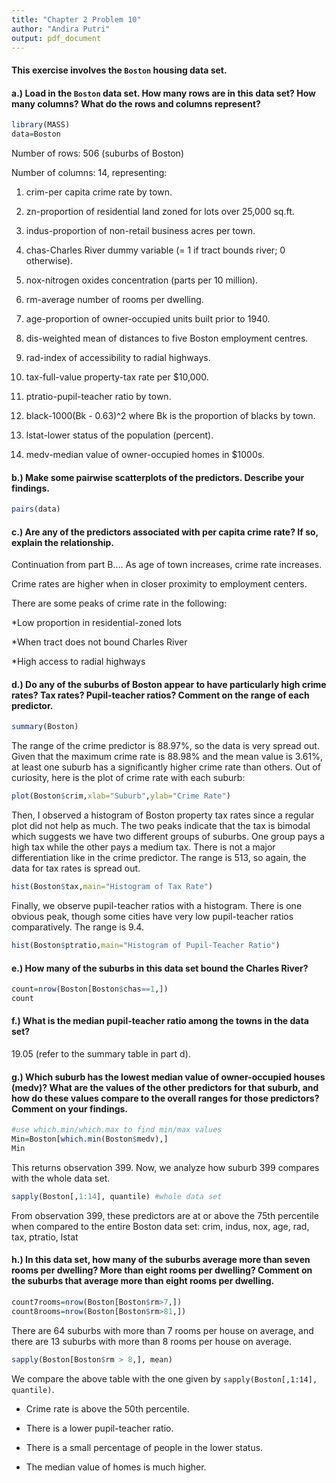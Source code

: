 ---
title: "Chapter 2 Problem 10"
author: "Andira Putri"
output: pdf_document
---

#### This exercise involves the `Boston` housing data set.

#### a.) Load in the `Boston` data set. How many rows are in this data set? How many columns? What do the rows and columns represent?

```{r}
library(MASS)
data=Boston
```

Number of rows: 506 (suburbs of Boston)

Number of columns: 14, representing:

1. crim-per capita crime rate by town.

2. zn-proportion of residential land zoned for lots over 25,000 sq.ft.

3. indus-proportion of non-retail business acres per town.

4. chas-Charles River dummy variable (= 1 if tract bounds river; 0 otherwise).

5. nox-nitrogen oxides concentration (parts per 10 million).

6. rm-average number of rooms per dwelling.

7. age-proportion of owner-occupied units built prior to 1940.

8. dis-weighted mean of distances to five Boston employment centres.

9. rad-index of accessibility to radial highways.

10. tax-full-value property-tax rate per \$10,000.

11. ptratio-pupil-teacher ratio by town.

12. black-1000(Bk - 0.63)^2 where Bk is the proportion of blacks by town.

13. lstat-lower status of the population (percent).

14. medv-median value of owner-occupied homes in \$1000s.

#### b.) Make some pairwise scatterplots of the predictors. Describe your findings.

```{r}
pairs(data)
```

#### c.) Are any of the predictors associated with per capita crime rate? If so, explain the relationship.

Continuation from part B.... As age of town increases, crime rate increases.

Crime rates are higher when in closer proximity to employment centers.

There are some peaks of crime rate in the following:

*Low proportion in residential-zoned lots

*When tract does not bound Charles River

*High access to radial highways


#### d.) Do any of the suburbs of Boston appear to have particularly high crime rates? Tax rates? Pupil-teacher ratios? Comment on the range of each predictor.
```{r}
summary(Boston)
```

The range of the crime predictor is 88.97%, so the data is very spread out. Given that the maximum crime rate is 88.98% and the mean value is 3.61%, at least one suburb has a significantly higher crime rate than others. Out of curiosity, here is the plot of crime rate with each suburb:

```{r}
plot(Boston$crim,xlab="Suburb",ylab="Crime Rate")
```

Then, I observed a histogram of Boston property tax rates since a regular plot did not help as much. The two peaks indicate that the tax is bimodal which suggests we have two different groups of suburbs. One group pays a high tax while the other pays a medium tax. There is not a major differentiation like in the crime predictor. The range is 513, so again, the data for tax rates is spread out.

```{r}
hist(Boston$tax,main="Histogram of Tax Rate")
```

Finally, we observe pupil-teacher ratios with a histogram. There is one obvious peak, though some cities have very low pupil-teacher ratios comparatively. The range is 9.4.

```{r}
hist(Boston$ptratio,main="Histogram of Pupil-Teacher Ratio")
```

#### e.) How many of the suburbs in this data set bound the Charles River?
```{r}
count=nrow(Boston[Boston$chas==1,])
count
```

#### f.) What is the median pupil-teacher ratio among the towns in the data set?

19.05 (refer to the summary table in part d).

#### g.) Which suburb has the lowest median value of owner-occupied houses (medv)? What are the values of the other predictors for that suburb, and how do these values compare to the overall ranges for those predictors? Comment on your findings.

```{r}
#use which.min/which.max to find min/max values
Min=Boston[which.min(Boston$medv),]
Min
```

This returns observation 399. Now, we analyze how suburb 399 compares with the whole data set.

```{r}
sapply(Boston[,1:14], quantile) #whole data set
```

From observation 399, these predictors are at or above the 75th percentile when compared to the entire Boston data set: crim, indus, nox, age, rad, tax, ptratio, lstat


#### h.) In this data set, how many of the suburbs average more than seven rooms per dwelling? More than eight rooms per dwelling? Comment on the suburbs that average more than eight rooms per dwelling.

```{r}
count7rooms=nrow(Boston[Boston$rm>7,])
count8rooms=nrow(Boston[Boston$rm>81,])
```

There are 64 suburbs with more than 7 rooms per house on average, and there are 13 suburbs with more than 8 rooms
per house on average.

```{r}
sapply(Boston[Boston$rm > 8,], mean)
```

We compare the above table with the one given by `sapply(Boston[,1:14], quantile)`.

* Crime rate is above the 50th percentile.

* There is a lower pupil-teacher ratio.

* There is a small percentage of people in the lower status.

* The median value of homes is much higher.